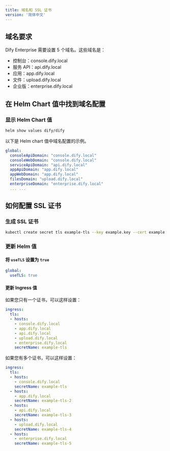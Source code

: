 ```yaml
---
title: 域名和 SSL 证书
version: '简体中文'
---
```


## 域名要求
Dify Enterprise 需要设置 5 个域名。这些域名是：
- 控制台：console.dify.local
- 服务 API：api.dify.local
- 应用：app.dify.local
- 文件：upload.dify.local
- 企业版：enterprise.dify.local

## 在 Helm Chart 值中找到域名配置

### 显示 Helm Chart 值

```bash
helm show values dify/dify
```

以下是 Helm chart 值中域名配置的示例。

```yaml
global:
  consoleApiDomain: "console.dify.local"
  consoleWebDomain: "console.dify.local"
  serviceApiDomain: "api.dify.local"
  appApiDomain: "app.dify.local"
  appWebDomain: "app.dify.local"
  filesDomain: "upload.dify.local"
  enterpriseDomain: "enterprise.dify.local"
  ... ...
```

## 如何配置 SSL 证书
### 生成 SSL 证书
```bash
kubectl create secret tls example-tls --key example.key --cert example.crt
````


### 更新 Helm 值
#### 将 `useTLS` 设置为 `true`
````yaml
global:
  useTLS: true
````


#### 更新 Ingress 值

如果您只有一个证书，可以这样设置：

````yaml
ingress:
  tls: 
  - hosts:
    - console.dify.local
    - app.dify.local
    - api.dify.local
    - upload.dify.local
    - enterprise.dify.local
    secretName: example-tls
````


如果您有多个证书，可以这样设置：

````yaml
ingress:
  tls: 
  - hosts:
    - console.dify.local
    secretName: example-tls
  - hosts:
    - app.dify.local
    secretName: example-tls-2
  - hosts:
    - api.dify.local
    secretName: example-tls-3
  - hosts:
    - upload.dify.local
    secretName: example-tls-4
  - hosts:
    - enterprise.dify.local
    secretName: example-tls-5
````
